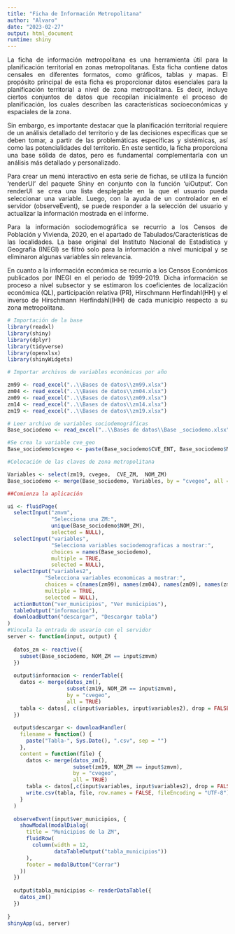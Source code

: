 ---
title: "Ficha de Información Metropolitana"
author: "Alvaro"
date: "2023-02-27"
output: html_document
runtime: shiny
---
<div style="text-align: justify">  <div/>

La ficha de información metropolitana es una herramienta útil para la planificación territorial en zonas metropolitanas. Esta ficha contiene datos censales en diferentes formatos, como gráficos, tablas y mapas.
El propósito principal de esta ficha es proporcionar datos esenciales para la planificación territorial a nivel de zona metropolitana. Es decir, incluye ciertos conjuntos de datos que recopilan inicialmente el proceso de planificación, los cuales describen las características socioeconómicas y espaciales de la zona.

Sin embargo, es importante destacar que la planificación territorial requiere de un análisis detallado del territorio y de las decisiones específicas que se deben tomar, a partir de las problemáticas específicas y sistémicas, así como las potencialidades del territorio. En este sentido, la ficha proporciona una base sólida de datos, pero es fundamental complementarla con un análisis más detallado y personalizado.

Para crear un menú interactivo en esta serie de fichas, se utiliza la función 'renderUI' del paquete Shiny en conjunto con la función 'uiOutput'. Con renderUI se crea una lista desplegable en la que el usuario pueda seleccionar una variable. Luego, con la ayuda de un controlador en el servidor (observeEvent), se puede responder a la selección del usuario y actualizar la información mostrada en el informe. 

Para la información sociodemográfica se recurrio a los Censos de Población y Vivienda, 2020, en el apartado de Tabulados/Características de las localidades. La base original del Instituto Nacional de Estadística y Geografía (INEGI) se filtró solo para la información a nivel municipal y se eliminaron algunas variables sin relevancia.

En cuanto a la información económica se recurrio a los Censos Económicos publicados por INEGI en el periodo de 1999-2019. Dicha información se proceso a nivel subsector y se estimaron los coeficientes de localización económica (QL), participación relativa (PR),  Hirschmann Herfindahl(HH) y el inverso de Hirschmann Herfindahl(IHH) de cada municipio respecto a su zona metropolitana.

```{r echo=FALSE, message=FALSE, warning=FALSE}
# Importación de la base
library(readxl)
library(shiny)
library(dplyr)
library(tidyverse)
library(openxlsx)
library(shinyWidgets)

# Importar archivos de variables económicas por año

zm99 <- read_excel("..\\Bases de datos\\zm99.xlsx")
zm04 <- read_excel("..\\Bases de datos\\zm04.xlsx")
zm09 <- read_excel("..\\Bases de datos\\zm09.xlsx")
zm14 <- read_excel("..\\Bases de datos\\zm14.xlsx")
zm19 <- read_excel("..\\Bases de datos\\zm19.xlsx")

# Leer archivo de variables sociodemográficas
Base_sociodemo <- read_excel("..\\Bases de datos\\Base _sociodemo.xlsx")

#Se crea la variable cve_geo
Base_sociodemo$cvegeo <- paste(Base_sociodemo$CVE_ENT, Base_sociodemo$MUN, sep = "")

#Colocación de las claves de zona metropolitana

Variables <- select(zm19, cvegeo,  CVE_ZM,  NOM_ZM)
Base_sociodemo <- merge(Base_sociodemo, Variables, by = "cvegeo", all = TRUE)

##Comienza la aplicación

ui <- fluidPage(
  selectInput("zmvm",
              "Selecciona una ZM:",
              unique(Base_sociodemo$NOM_ZM),
              selected = NULL),
  selectInput("variables",
              "Selecciona variables sociodemograficas a mostrar:",
              choices = names(Base_sociodemo),
              multiple = TRUE,
              selected = NULL),
  selectInput("variables2",
            "Selecciona variables economicas a mostrar:",
            choices = c(names(zm99), names(zm04), names(zm09), names(zm14), names(zm19)),
            multiple = TRUE,
            selected = NULL),
  actionButton("ver_municipios", "Ver municipios"),
  tableOutput("informacion"),
  downloadButton("descargar", "Descargar tabla")
)
#Vincula la entrada de usuario con el servidor
server <- function(input, output) {
  
  datos_zm <- reactive({
    subset(Base_sociodemo, NOM_ZM == input$zmvm)
  })
  
  output$informacion <- renderTable({
    datos <- merge(datos_zm(),
                   subset(zm19, NOM_ZM == input$zmvm),
                   by = "cvegeo",
                   all = TRUE)
    tabla <- datos[, c(input$variables, input$variables2), drop = FALSE]
  })
  
  output$descargar <- downloadHandler(
    filename = function() {
      paste("Tabla-", Sys.Date(), ".csv", sep = "")
    },
    content = function(file) {
      datos <- merge(datos_zm(),
                     subset(zm19, NOM_ZM == input$zmvm), 
                     by = "cvegeo",
                     all = TRUE)
      tabla <- datos[,c(input$variables, input$variables2), drop = FALSE]
      write.csv(tabla, file, row.names = FALSE, fileEncoding = "UTF-8")
    }
  )
  
  observeEvent(input$ver_municipios, {
    showModal(modalDialog(
      title = "Municipios de la ZM",
      fluidRow(
        column(width = 12,
               dataTableOutput("tabla_municipios"))
      ),
      footer = modalButton("Cerrar")
    ))
  })
  
  output$tabla_municipios <- renderDataTable({
    datos_zm()
  })
  
}
shinyApp(ui, server)
```